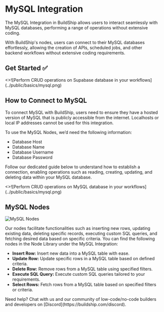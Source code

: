 # MySQL Integration


The MySQL Integration in BuildShip allows users to interact seamlessly with MySQL databases, performing a range of
operations without extensive coding.

With BuildShip's nodes, users can connect to their MySQL databases effortlessly, allowing the creation of APIs,
scheduled jobs, and other backend workflows without extensive coding requirements.

## Get Started ✅

<Cards num={3}>
  <Card image title='Perform CRUD operations on MySQL database' href='./tutorials/mysql-crud'>
    <>![Perform CRUD operations on Supabase database in your workflows](../public/basics/mysql.png)</>
  </Card>
</Cards>

## How to Connect to MySQL

To connect MySQL with BuildShip, users need to ensure they have a hosted version of MySQL that is publicly accessible
from the internet. Localhosts or local IP addresses cannot be used for this integration.

To use the MySQL Nodes, we’d need the following information:

- Database Host
- Database Name
- Database Username
- Database Password

Follow our dedicated guide below to understand how to establish a connection, enabling operations such as reading,
creating, updating, and deleting data within your MySQL database.

<Cards num={1}>
  <Card image arrow title='Perform CRUD operations on MySQL database in your workflows' href='./tutorials/mysql-crud'>
    <>![Perform CRUD operations on MySQL database in your workflows](../public/basics/mysql.png)</>
  </Card>
</Cards>

## MySQL Nodes

<Image src={mysql1} alt='MySQL Nodes' width={1200} />

Our nodes facilitate functionalities such as inserting new rows, updating existing data, deleting specific records,
executing custom SQL queries, and fetching desired data based on specific criteria. You can find the following nodes in
the Node Library under the MySQL Integration:

- **Insert Row:** Insert new data into a MySQL table with ease.
- **Update Row:** Update specific rows in a MySQL table based on defined criteria.
- **Delete Row:** Remove rows from a MySQL table using specified filters.
- **Execute SQL Query:** Execute custom SQL queries tailored to your requirements.
- **Select Rows:** Fetch rows from a MySQL table based on specified filters or criteria.

<Callout emoji='🙋🏻'>
  Need help? Chat with us and our community of low-code/no-code builders and developers on
  [Discord](https://buildship.com/discord).
</Callout>
